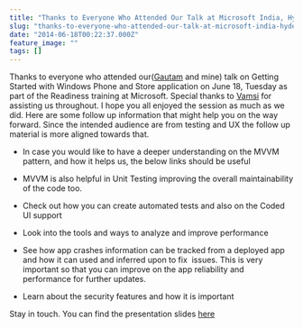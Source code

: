 ```yaml
---
title: "Thanks to Everyone Who Attended Our Talk at Microsoft India, Hyderabad"
slug: "thanks-to-everyone-who-attended-our-talk-at-microsoft-india-hyderabad"
date: "2014-06-18T00:22:37.000Z"
feature_image: ""
tags: []
---
```


Thanks to everyone who attended our([Gautam](https://twitter.com/techgd) and mine) talk on Getting Started with Windows Phone and Store application on June 18, Tuesday as part of the Readiness training at Microsoft. Special thanks to [Vamsi](https://twitter.com/vamsitp) for assisting us throughout. I hope you all enjoyed the session as much as we did. Here are some follow up information that might help you on the way forward. Since the intended audience are from testing and UX the follow up material is more aligned towards that.

*   In case you would like to have a deeper understanding on the MVVM pattern, and how it helps us, the below links should be useful

*   MVVM is also helpful in Unit Testing improving the overall maintainability of the code too.

*   Check out how you can create automated tests and also on the Coded UI support

*   Look into the tools and ways to analyze and improve performance

*   See how app crashes information can be tracked from a deployed app and how it can used and inferred upon to fix  issues. This is very important so that you can improve on the app reliability and performance for further updates.

*   Learn about the security features and how it is important

Stay in touch. You can find the presentation slides [here](https://github.com/rahulpnath/Speaking/tree/master/Windows%20Phone%20And%20Store%20Apps)